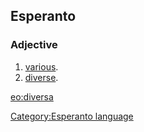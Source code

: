 ==Esperanto==
===Adjective===
# [[various]].
# [[diverse]].

[[eo:diversa]]
[[Category:Esperanto language]]
{{Universala Vortaro}}